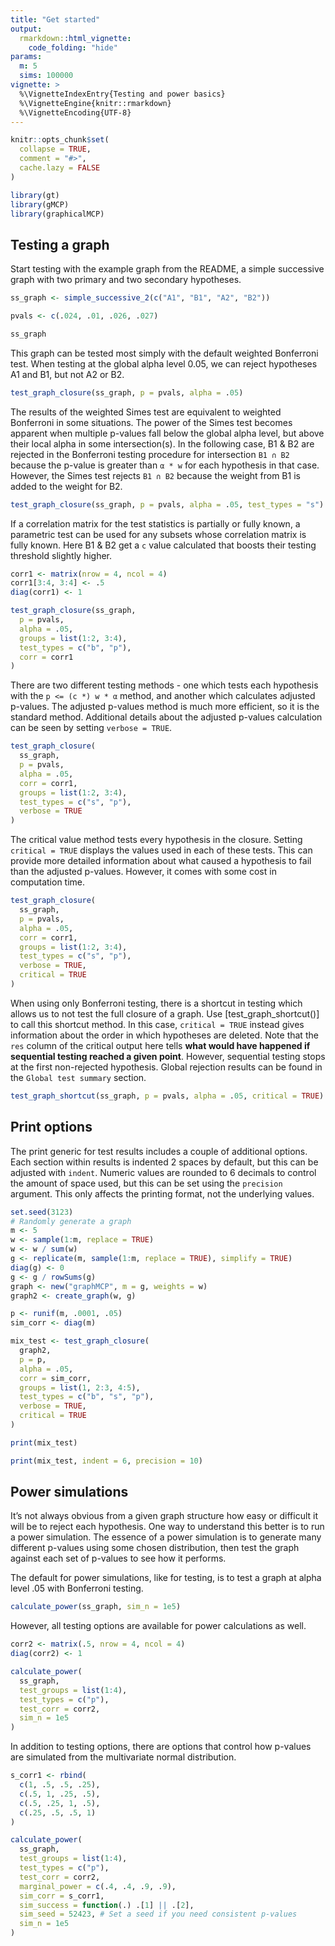 ```yaml
---
title: "Get started"
output:
  rmarkdown::html_vignette:
    code_folding: "hide"
params:
  m: 5
  sims: 100000
vignette: >
  %\VignetteIndexEntry{Testing and power basics}
  %\VignetteEngine{knitr::rmarkdown}
  %\VignetteEncoding{UTF-8}
---
```


```r
knitr::opts_chunk$set(
  collapse = TRUE,
  comment = "#>",
  cache.lazy = FALSE
)
```

```r
library(gt)
library(gMCP)
library(graphicalMCP)
```

## Testing a graph

Start testing with the example graph from the README, a simple successive graph with two primary and two secondary hypotheses.

```r
ss_graph <- simple_successive_2(c("A1", "B1", "A2", "B2"))

pvals <- c(.024, .01, .026, .027)

ss_graph
```

This graph can be tested most simply with the default weighted Bonferroni test. When testing at the global alpha level 0.05, we can reject hypotheses A1 and B1, but not A2 or B2.

```r
test_graph_closure(ss_graph, p = pvals, alpha = .05)
```

The results of the weighted Simes test are equivalent to weighted Bonferroni in some situations. The power of the Simes test becomes apparent when multiple p-values fall below the global alpha level, but above their local alpha in some intersection(s). In the following case, B1 & B2 are rejected in the Bonferroni testing procedure for intersection `B1 ∩ B2` because the p-value is greater than `α * w` for each hypothesis in that case. However, the Simes test rejects `B1 ∩ B2` because the weight from B1 is added to the weight for B2.

```r
test_graph_closure(ss_graph, p = pvals, alpha = .05, test_types = "s")
```

If a correlation matrix for the test statistics is partially or fully known, a parametric test can be used for any subsets whose correlation matrix is fully known. Here B1 & B2 get a `c` value calculated that boosts their testing threshold slightly higher. 

```r
corr1 <- matrix(nrow = 4, ncol = 4)
corr1[3:4, 3:4] <- .5
diag(corr1) <- 1

test_graph_closure(ss_graph,
  p = pvals,
  alpha = .05,
  groups = list(1:2, 3:4),
  test_types = c("b", "p"),
  corr = corr1
)
```

There are two different testing methods - one which tests each hypothesis with the `p <= (c *) w * α` method, and another which calculates adjusted p-values. The adjusted p-values method is much more efficient, so it is the standard method. Additional details about the adjusted p-values calculation can be seen by setting `verbose = TRUE`.

```r
test_graph_closure(
  ss_graph,
  p = pvals,
  alpha = .05,
  corr = corr1,
  groups = list(1:2, 3:4),
  test_types = c("s", "p"),
  verbose = TRUE
)
```

The critical value method tests every hypothesis in the closure. Setting `critical = TRUE` displays the values used in each of these tests. This can provide more detailed information about what caused a hypothesis to fail than the adjusted p-values. However, it comes with some cost in computation time.

```r
test_graph_closure(
  ss_graph,
  p = pvals,
  alpha = .05,
  corr = corr1,
  groups = list(1:2, 3:4),
  test_types = c("s", "p"),
  verbose = TRUE,
  critical = TRUE
)
```

When using only Bonferroni testing, there is a shortcut in testing which allows us to not test the full closure of a graph. Use [test_graph_shortcut()] to call this shortcut method. In this case, `critical = TRUE` instead gives information about the order in which hypotheses are deleted. Note that the `res` column of the critical output here tells **what would have happened if sequential testing reached a given point**. However, sequential testing stops at the first non-rejected hypothesis. Global rejection results can be found in the `Global test summary` section.

```r
test_graph_shortcut(ss_graph, p = pvals, alpha = .05, critical = TRUE)
```

## Print options

The print generic for test results includes a couple of additional options. Each section within results is indented 2 spaces by default, but this can be adjusted with `indent`. Numeric values are rounded to 6 decimals to control the amount of space used, but this can be set using the `precision` argument. This only affects the printing format, not the underlying values.

```r
set.seed(3123)
# Randomly generate a graph
m <- 5
w <- sample(1:m, replace = TRUE)
w <- w / sum(w)
g <- replicate(m, sample(1:m, replace = TRUE), simplify = TRUE)
diag(g) <- 0
g <- g / rowSums(g)
graph <- new("graphMCP", m = g, weights = w)
graph2 <- create_graph(w, g)

p <- runif(m, .0001, .05)
sim_corr <- diag(m)

mix_test <- test_graph_closure(
  graph2,
  p = p,
  alpha = .05,
  corr = sim_corr,
  groups = list(1, 2:3, 4:5),
  test_types = c("b", "s", "p"),
  verbose = TRUE,
  critical = TRUE
)

print(mix_test)

print(mix_test, indent = 6, precision = 10)
```

## Power simulations

It's not always obvious from a given graph structure how easy or difficult it will be to reject each hypothesis. One way to understand this better is to run a power simulation. The essence of a power simulation is to generate many different p-values using some chosen distribution, then test the graph against each set of p-values to see how it performs.

The default for power simulations, like for testing, is to test a graph at alpha level .05 with Bonferroni testing.

```r
calculate_power(ss_graph, sim_n = 1e5)
```

However, all testing options are available for power calculations as well.

```r
corr2 <- matrix(.5, nrow = 4, ncol = 4)
diag(corr2) <- 1

calculate_power(
  ss_graph,
  test_groups = list(1:4),
  test_types = c("p"),
  test_corr = corr2,
  sim_n = 1e5
)
```

In addition to testing options, there are options that control how p-values are simulated from the multivariate normal distribution.

```r
s_corr1 <- rbind(
  c(1, .5, .5, .25),
  c(.5, 1, .25, .5),
  c(.5, .25, 1, .5),
  c(.25, .5, .5, 1)
)

calculate_power(
  ss_graph,
  test_groups = list(1:4),
  test_types = c("p"),
  test_corr = corr2,
  marginal_power = c(.4, .4, .9, .9),
  sim_corr = s_corr1,
  sim_success = function(.) .[1] || .[2],
  sim_seed = 52423, # Set a seed if you need consistent p-values
  sim_n = 1e5
)
```

